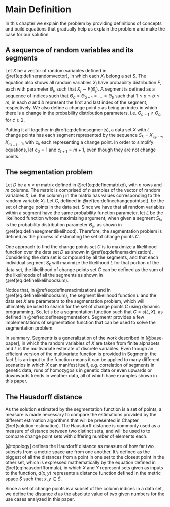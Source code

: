 # Main Definition

In this chapter we explain the problem by providing definitions of concepts and
build equations that gradually help us explain the problem and make the case
for our solution.

## A sequence of random variables and its segments

Let $X$ be a vector of random variables defined in
\@ref(eq:definerandomvector), in which each $X_j$ belong a set $S$. The
equation also shows all random variables $X_j$ have probability distribution
$F$, each with parameter $\Theta_j$, such that $X_j \sim F(\Theta_j)$. A
segment is defined as a sequence of indices such that $\Theta_a = \Theta_{a+1}
= \dots = \Theta_b$ such that $1 \le a \le b \le m$, in each $a$ and $b$
represent the first and last index of the segment, respectively. We also define
a change point $c$ as being an index in which there is a change in the
probability distribution parameters, i.e. $\Theta_{c-1} \ne \Theta_c$, for $c
\ge 2$.

\begin{equation}
\begin{gathered}
X= (X_1, \dots , X_m) \\
X_j\in S, \text{ for } 1 \le j \le m \text{ and } j \in \Z \\
X_j\sim F(\Theta_j)
\end{gathered}
(\#eq:definerandomvector)
\end{equation}

Putting it all together in \@ref(eq:definesegments), a data set $X$ with $t$
change points has each segment represented by the sequence $S_k = X_{c_k},
\dots, X_{c_{k+1}-1}$, with $c_k$ each representing a change point. In order to
simplify equations, let $c_0 = 1$ and $c_{t+1} = m + 1$, even though they are
not change points.


\begin{equation}
\begin{gathered}
c_0 = 1\\
c_{t+1} = m + 1 \\
1 \lt c_{1} \lt \dots \lt c_k \lt \dots \lt c_t \lt m + 1 \\, \text{ for } 0 \le k \le t \text{ and } k \in \Z \\
\Theta_{c_k} = \Theta_{c_k+1} = \dots = \Theta_{c_{k+1}-1} \\
\Theta_{c_k - 1} \ne \Theta_{c_k}, \text{ for } 1 \le k \le t \text{ and } k \in \Z \\
S_k = X_{c_k}, \dots, X_{c_{k+1}-1}
\end{gathered}
(\#eq:definesegments)
\end{equation}

## The segmentation problem

Let $D$ be a $n \times m$ matrix defined in \@ref(eq:definematrixd), with $n$
rows and $m$ columns. The matrix is comprised of $n$ samples of the vector of
random variables $X$, i.e. the column $j$ in the matrix has values
corresponding to the random variable $X_j$. Let $C$, defined in
\@ref(eq:definechangepointset), be the set of change points in the data set.
Since we have that all random variables within a segment have the same
probability function parameter, let $L$ be the likelihood function whose
maximizing argument, when given a segment $S_k$, is the probability
distribution parameter $\Theta_k$, as shown in
\@ref(eq:definesegmentlikelihood). Therefore, the segmentation problem is
defined as the process of estimating the set of change points $C$.

\begin{equation}
D =
  \begin{bmatrix}
    x_{11} & \dots & x_{1j} & \dots & x_{1m} \\
    \dots  & \dots & \dots  & \dots & \dots  \\
    x_{i1} & \dots & x_{ij} & \dots & x_{im} \\
    \dots  & \dots & \dots  & \dots & \dots  \\
    x_{n1} & \dots & x_{nj} & \dots & x_{nm}
  \end{bmatrix}_{n \times m}
(\#eq:definematrixd)
\end{equation}


\begin{equation}
C = \{ c_1, \dots, c_t \}
(\#eq:definechangepointset)
\end{equation}

\begin{equation}
\Theta_k = arg\,max\left\{L(\Theta|S_k)\right\}
(\#eq:definesegmentlikelihood)
\end{equation}


One approach to find the change points set $C$ is to maximize a likelihood
function over the data set $D$ as shown in \@ref(eq:definemaximization).
Considering the data set is compound by all the segments, and that each
individual segment $S_k$ will maximize the likelihood $L$ for that portion of
the data set, the likelihood of change points set $C$ can be defined as the sum
of the likelihoods of all the segments as shown in
\@ref(eq:definelikelihoodsum).


Notice that, in \@ref(eq:definemaximization) and in
\@ref(eq:definelikelihoodsum), the segment likelihood function $L$ and the data
set $X$ are parameters to the segmentation problem, which will ultimately be
used to search for the set of change points $C$ using dynamic programming. So,
let $s$ be a segmentation function such that $C = s(L, X)$, as defined in
\@ref(eq:definesegmentation). Segmentr provides a few implementations of
segmentation function that can be used to solve the segmentation problem.

\begin{equation}
C = arg\,max\left\{ \lik \left(C | X = D\right)\right\}
(\#eq:definemaximization)
\end{equation}

\begin{equation}
\lik (C) = \sum_{k=0}^t L(S_k) = \sum_{k=0}^t L(\Theta | S_k)
(\#eq:definelikelihoodsum)
\end{equation}

\begin{equation}
C = s(L, X) = arg\,max \left\{ \sum_{k=0}^t L(\Theta | S_k) \right\}
(\#eq:definesegmentation)
\end{equation}


In summary, Segmentr is a generalization of the work described in
[@base-paper], in which the random variables of $X$ are taken from finite
alphabets and $L$ is the multivariate estimate of discrete variables. Even
though an efficient version of the multivariate function is provided in
Segmentr, the fact $L$ is an input to the function means it can be applied to
many different scenarios in which $X$ can manifest itself, e.g. correlation of
segments in genetic data, runs of homozygosis in genetic data or even upwards
or downwards trends in weather data, all of which have examples shown in this
paper.

## The Hausdorff distance

As the solution estimated by the segmentation function is a set of points, a
measure is made necessary to compare the estimations provided by the different
estimation algorithms that will be presented in Chapter
\@ref(solution-estimation). The Hausdorff distance is commonly used as a
measure of distance between two distinct sets, and will be used to to compare
change point sets with differing number of elements each.

[@topology] defines the Haurdorff distance as measure of how far two subsets
from a metric space are from one another. It's defined as the biggest of all
the distances from a point in one set to the closest point in the other set,
which is expressed mathematically by the equation defined in
\@ref(eq:hausdorffformula), in which $X$ and $Y$ represent sets given as inputs
to the function, $d(x, y)$ represents a distance function defined in the metric
space $S$ such that $x, y \in S$.

\begin{equation}
d_H(X,Y) = \max\left\{\,\sup_{x \in X} \inf_{y \in Y} d(x,y)\, ,\, \sup_{y \in Y} \inf_{x \in X} d(x,y)\,\right\}
(\#eq:hausdorffformula)
\end{equation}

Since a set of change points is a subset of the column indices in a data set,
we define the distance $d$ as the absolute value of two given numbers for
the use cases analyzed in this paper.

